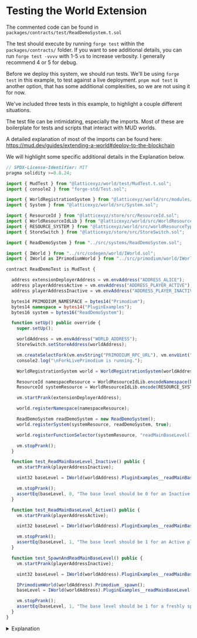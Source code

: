# Testing the World Extension
The commented code can be found in `packages/contracts/test/ReadDemoSystem.t.sol`

The test should execute by running `forge test` within the `packages/contracts/` folder. If you want to see additional details, you can run `forge test -vvvv` with 1-5 `v`s to increase verbosity. I generally recommend 4 or 5 for debug.

Before we deploy this system, we should run tests. We'll be using `forge test` in this example, to test against a live deployment. `pnpm mud test` is another option, that has some additional complexities, so we are not using it for now.

We've included three tests in this example, to highlight a couple different situations.

The test file can be intimidating, especially the imports.  Most of these are boilerplate for tests and scripts that interact with MUD worlds.

A detailed explanation of most of the imports can be found here: https://mud.dev/guides/extending-a-world#deploy-to-the-blockchain

We will highlight some specific additional details in the Explanation below.

```typescript
// SPDX-License-Identifier: MIT
pragma solidity >=0.8.24;

import { MudTest } from "@latticexyz/world/test/MudTest.t.sol";
import { console2 } from "forge-std/Test.sol";

import { WorldRegistrationSystem } from "@latticexyz/world/src/modules/init/implementations/WorldRegistrationSystem.sol";
import { System } from "@latticexyz/world/src/System.sol";

import { ResourceId } from "@latticexyz/store/src/ResourceId.sol";
import { WorldResourceIdLib } from "@latticexyz/world/src/WorldResourceId.sol";
import { RESOURCE_SYSTEM } from "@latticexyz/world/src/worldResourceTypes.sol";
import { StoreSwitch } from "@latticexyz/store/src/StoreSwitch.sol";

import { ReadDemoSystem } from "../src/systems/ReadDemoSystem.sol";

import { IWorld } from "../src/codegen/world/IWorld.sol";
import { IWorld as IPrimodiumWorld } from "../src/primodium/world/IWorld.sol";

contract ReadDemoTest is MudTest {

  address extensionDeployerAddress = vm.envAddress("ADDRESS_ALICE");
  address playerAddressActive = vm.envAddress("ADDRESS_PLAYER_ACTIVE");
  address playerAddressInactive = vm.envAddress("ADDRESS_PLAYER_INACTIVE");

  bytes14 PRIMODIUM_NAMESPACE = bytes14("Primodium");
  bytes14 namespace = bytes14("PluginExamples");
  bytes16 system = bytes16("ReadDemoSystem");

  function setUp() public override {
    super.setUp();

    worldAddress = vm.envAddress("WORLD_ADDRESS");
    StoreSwitch.setStoreAddress(worldAddress);

    vm.createSelectFork(vm.envString("PRIMODIUM_RPC_URL"), vm.envUint("BLOCK_NUMBER"));
    console2.log("\nForkLivePrimodium is running.");

    WorldRegistrationSystem world = WorldRegistrationSystem(worldAddress);

    ResourceId namespaceResource = WorldResourceIdLib.encodeNamespace(bytes14(namespace));
    ResourceId systemResource = WorldResourceIdLib.encode(RESOURCE_SYSTEM, namespace, system);

    vm.startPrank(extensionDeployerAddress);

    world.registerNamespace(namespaceResource);

    ReadDemoSystem readDemoSystem = new ReadDemoSystem();
    world.registerSystem(systemResource, readDemoSystem, true);

    world.registerFunctionSelector(systemResource, "readMainBaseLevel()");

    vm.stopPrank();
  }

  function test_ReadMainBaseLevel_Inactive() public {
    vm.startPrank(playerAddressInactive);

    uint32 baseLevel = IWorld(worldAddress).PluginExamples__readMainBaseLevel();

    vm.stopPrank();
    assertEq(baseLevel, 0, "The base level should be 0 for an Inactive player.");
  }

  function test_ReadMainBaseLevel_Active() public {
    vm.startPrank(playerAddressActive);

    uint32 baseLevel = IWorld(worldAddress).PluginExamples__readMainBaseLevel();

    vm.stopPrank();
    assertEq(baseLevel, 1, "The base level should be 1 for an Active player.");
  }

  function test_SpawnAndReadMainBaseLevel() public {
    vm.startPrank(playerAddressInactive);

    uint32 baseLevel = IWorld(worldAddress).PluginExamples__readMainBaseLevel();

    IPrimodiumWorld(worldAddress).Primodium__spawn();
    baseLevel = IWorld(worldAddress).PluginExamples__readMainBaseLevel();

    vm.stopPrank();
    assertEq(baseLevel, 1, "The base level should be 1 for a freshly spawned player.");
  }
}
```

<details>
<summary>Explanation</summary>

```typescript
import { ReadDemoSystem } from "../src/systems/ReadDemoSystem.sol";
```
We need to import our `System` to use it.

```typescript
import { IWorld } from "../src/codegen/world/IWorld.sol";
import { IWorld as IPrimodiumWorld } from "../src/primodium/world/IWorld.sol";
```
We need the import specific features and types to our World Extension. These are found in `../src/codegen/`.  We also need to specific features of Primodium world.

```typescript
contract ReadDemoTest is MudTest {
```
We will be using the `MudTest` library, which extends the standard forge `Test` with some additional supporting functionality.

```typescript
address extensionDeployerAddress = vm.envAddress("ADDRESS_ALICE");
address playerAddressActive = vm.envAddress("ADDRESS_PLAYER_ACTIVE");
address playerAddressInactive = vm.envAddress("ADDRESS_PLAYER_INACTIVE");
```
Foundry Cheatcodes allows us quick access to `.env` parameters using `vm.envAddress`, `vm.Uint`, etc.  https://book.getfoundry.sh/cheatcodes/external

```typescript
function setUp() public override {
  super.setUp();
```
We need some of the background setUp that occurs in MudTest.

```typescript
vm.createSelectFork(vm.envString("PRIMODIUM_RPC_URL"), vm.envUint("BLOCK_NUMBER"));
```
For these tests, we create a local temporary copy of the live Primodium blockchain, at a specific block number.  Changes to this blockchain are not sent back to the real one, so we can do thorough testing without danger of unintended consequences.

```typescript
WorldRegistrationSystem world = WorldRegistrationSystem(worldAddress);
```
This is our primary interface to Primodium world for the duration of the test.

```typescript
ResourceId namespaceResource = WorldResourceIdLib.encodeNamespace(bytes14(namespace));
ResourceId systemResource = WorldResourceIdLib.encode(RESOURCE_SYSTEM, namespace, system);
```
`ResourceId`s are type wrapped `bytes32`s. They are the primary type we use to access most game data.

`encodeNamespace()` and `encode()` handle the messy bitshifting into appropriate `ResourceId` formats for interfacing with `Table`s and `Systems`s.

```typescript
world.registerSystem(systemResource, readDemoSystem, true);
```
This line associates the derived `ResourceId` to a `System` address, and sets access permissions.  https://mud.dev/world/reference/world-external#registersystem

```typescript
world.registerFunctionSelector(systemResource, "readMainBaseLevel()");
```
The `System` may be registered, but we also need to tell the `World` what functions are provided by the `System`. This handles that. The function text is a function signature, and needs to include all the input parameters, e.g. `"transfer(address,uint256)"`.  No spaces.

</details>